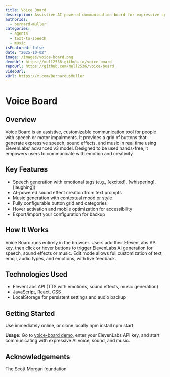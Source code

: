 ```yaml
---
title: Voice Board
description: Assistive AI-powered communication board for expressive speech, sound effects, and music—built on ElevenLabs v3. (max 160 chars)
authorIds:
  - bernard-muller
categories:
  - agents
  - text-to-speech
  - music
isFeatured: false
date: "2025-10-02"
image: /images/voice-board.png
demoUrl: https://mull2536.github.io/voice-board
repoUrl: https://github.com/mull2536/voice-board
videoUrl:
xUrl: https://x.com/BernardusMuller
---
```


# Voice Board

## Overview

Voice Board is an assistive, customizable communication tool for people with speech or motor impairments. It provides a grid of buttons that generate expressive speech, sound effects, and music in real time using ElevenLabs’ advanced v3 model. Designed to be used hands-free, it empowers users to communicate with emotion and creativity.

## Key Features

- Speech generation with emotional tags (e.g., [excited], [whispering], [laughing])
- AI-powered sound effect creation from text prompts
- Music generation with contextual mood or style
- Fully configurable button grid and categories
- Hover activation and mobile optimization for accessibility
- Export/import your configuration for backup

## How It Works

Voice Board runs entirely in the browser. Users add their ElevenLabs API key, then click or hover buttons to trigger ElevenLabs AI generation for speech, sound effects or music. Edit mode allows full customization of text, emoji, audio types, and emotions, with live feedback.

## Technologies Used

- ElevenLabs API (TTS with emotions, sound effects, music generation)
- JavaScript, React, CSS
- LocalStorage for persistent settings and audio backup

## Getting Started

Use immediately online, or clone locally
npm install
npm start

**Usage:**
Go to [voice-board demo](https://mull2536.github.io/voice-board), enter your ElevenLabs API key, and start communicating with expressive AI voice, sound, and music.

## Acknowledgements 

The Scott Morgan foundation 